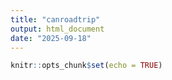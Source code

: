 ```yaml
---
title: "canroadtrip"
output: html_document
date: "2025-09-18"
---
```


```r
knitr::opts_chunk$set(echo = TRUE)
```

